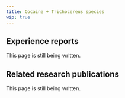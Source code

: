 ---
title: Cocaine + Trichocereus species
wip: true
---

## Experience reports

This page is still being written.

## Related research publications

This page is still being written.

